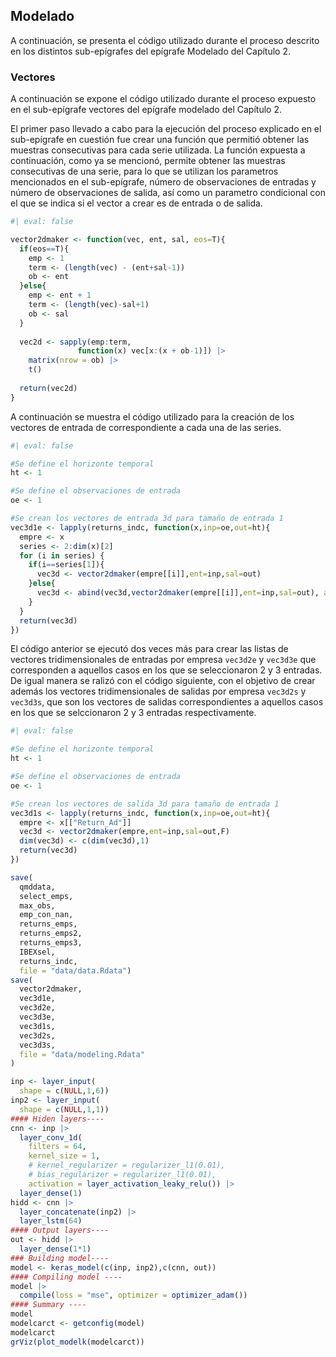 ## Modelado

A continuación, se presenta el código utilizado durante el proceso descrito en los distintos sub-epígrafes del epígrafe Modelado del Capítulo 2.

### Vectores {#sec-A-vec}

A continuación se expone el código utilizado durante el proceso expuesto en el sub-epígrafe vectores del epígrafe modelado del Capítulo 2.

El primer paso llevado a cabo para la ejecución del proceso explicado en el sub-epígrafe en cuestión fue crear una función que permitió obtener las muestras consecutivas para cada serie utilizada. La función expuesta a continuación, como ya se mencionó, permite obtener las muestras consecutivas de una serie, para lo que se utilizan los parametros mencionados en el sub-epígrafe, número de observaciones de entradas y número de observaciones de salida, así como un parametro condicional con el que se indica si el vector a crear es de entrada o de salida.

```r
#| eval: false

vector2dmaker <- function(vec, ent, sal, eos=T){
  if(eos==T){
    emp <- 1
    term <- (length(vec) - (ent+sal-1))
    ob <- ent
  }else{
    emp <- ent + 1
    term <- (length(vec)-sal+1)
    ob <- sal
  }
  
  vec2d <- sapply(emp:term,
               function(x) vec[x:(x + ob-1)]) |>
    matrix(nrow = ob) |>
    t()
  
  return(vec2d)
}
```

A continuación se muestra el código utilizado para la creación de los vectores de entrada de correspondiente a cada una de las series.

```r
#| eval: false

#Se define el horizonte temporal
ht <- 1

#Se define el observaciones de entrada
oe <- 1

#Se crean los vectores de entrada 3d para tamaño de entrada 1
vec3d1e <- lapply(returns_indc, function(x,inp=oe,out=ht){
  empre <- x
  series <- 2:dim(x)[2]
  for (i in series) {
    if(i==series[1]){
      vec3d <- vector2dmaker(empre[[i]],ent=inp,sal=out)
    }else{
      vec3d <- abind(vec3d,vector2dmaker(empre[[i]],ent=inp,sal=out), along = 3)
    }
  }
  return(vec3d)
})
```

El código anterior se ejecutó dos veces más para crear las listas de vectores tridimensionales de entradas por empresa `vec3d2e` y `vec3d3e` que corresponden a aquellos casos en los que se seleccionaron 2 y 3 entradas. De igual manera se ralizó con el código siguiente, con el objetivo de crear además los vectores tridimensionales de salidas por empresa `vec3d2s` y `vec3d3s`, que son los vectores de salidas correspondientes a aquellos casos en los que se selccionaron 2 y 3 entradas respectivamente. 

```r
#| eval: false

#Se define el horizonte temporal
ht <- 1

#Se define el observaciones de entrada
oe <- 1

#Se crean los vectores de salida 3d para tamaño de entrada 1
vec3d1s <- lapply(returns_indc, function(x,inp=oe,out=ht){
  empre <- x[["Return_Ad"]]
  vec3d <- vector2dmaker(empre,ent=inp,sal=out,F)
  dim(vec3d) <- c(dim(vec3d),1)
  return(vec3d)
})

save(
  qmddata,
  select_emps,
  max_obs,
  emp_con_nan,
  returns_emps,
  returns_emps2,
  returns_emps3,
  IBEXsel,
  returns_indc,
  file = "data/data.Rdata")
save(
  vector2dmaker,
  vec3d1e,
  vec3d2e,
  vec3d3e,
  vec3d1s,
  vec3d2s,
  vec3d3s,
  file = "data/modeling.Rdata"
)
```

```r
inp <- layer_input(
  shape = c(NULL,1,6))
inp2 <- layer_input(
  shape = c(NULL,1,1))
#### Hiden layers----
cnn <- inp |>
  layer_conv_1d(
    filters = 64,
    kernel_size = 1,
    # kernel_regularizer = regularizer_l1(0.01),
    # bias_regularizer = regularizer_l1(0.01),
    activation = layer_activation_leaky_relu()) |>
  layer_dense(1)
hidd <- cnn |>
  layer_concatenate(inp2) |>
  layer_lstm(64)
#### Output layers----
out <- hidd |> 
  layer_dense(1*1)
### Building model---- 
model <- keras_model(c(inp, inp2),c(cnn, out))
#### Compiling model ----
model |> 
  compile(loss = "mse", optimizer = optimizer_adam())
#### Summary ----  
model
modelcarct <- getconfig(model)
modelcarct
grViz(plot_modelk(modelcarct))
```
